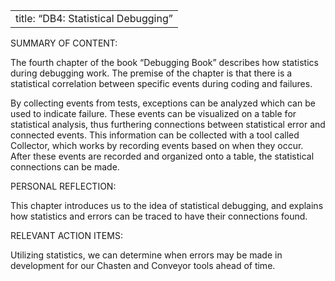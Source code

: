 

---
title: "DB4: Statistical Debugging"
---

SUMMARY OF CONTENT:

The fourth chapter of the book "Debugging Book" describes how statistics during debugging work. The premise of the chapter is that there is a statistical correlation between specific events during coding and failures.

By collecting events from tests, exceptions can be analyzed which can be used to indicate failure. These events can be visualized on a table for statistical analysis, thus furthering connections between statistical error and connected events. This information can be collected with a tool called Collector, which works by recording events based on when they occur. After these events are recorded and organized onto a table, the statistical connections can be made.

PERSONAL REFLECTION:

This chapter introduces us to the idea of statistical debugging, and explains how statistics and errors can be traced to have their connections found.

RELEVANT ACTION ITEMS:

Utilizing statistics, we can determine when errors may be made in development for our Chasten and Conveyor tools ahead of time. 